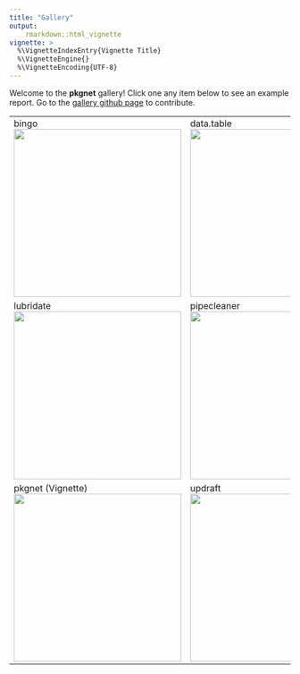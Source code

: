 ```yaml
---
title: "Gallery"
output: 
    rmarkdown::html_vignette
vignette: >
  %\VignetteIndexEntry{Vignette Title}
  %\VignetteEngine{}
  %\VignetteEncoding{UTF-8}
---
```


Welcome to the **pkgnet** gallery!   Click one any item below to see an example report.  Go to the [gallery github page](https://github.com/UptakeOpenSource/pkgnet-gallery) to contribute. 

<!--html_preserve-->
<table>
	<tr valign="top">
		<td width="33%">bingo<br>
			<a href="https://uptakeopensource.github.io/pkgnet-gallery/exhibits/bingo/bingo.html">
				<img width="300" src="https://uptakeopensource.github.io/pkgnet-gallery/exhibits/bingo/bingo.png">
			</a>
		</td>
		<td width="33%">data.table<br>
			<a href="https://uptakeopensource.github.io/pkgnet-gallery/exhibits/data_table/data_table.html">
				<img width="300" src="https://uptakeopensource.github.io/pkgnet-gallery/exhibits/data_table/data_table.png">
			</a>
		</td>
		<td width="33%">ggplot2<br>
			<a href="https://uptakeopensource.github.io/pkgnet-gallery/exhibits/ggplot2/ggplot2.html">
				<img width="300" src="https://uptakeopensource.github.io/pkgnet-gallery/exhibits/ggplot2/ggplot2.png">
			</a>
		</td>
	</tr>
	<tr>
		<td width="33%">lubridate<br>
			<a href="https://uptakeopensource.github.io/pkgnet-gallery/exhibits/lubridate/lubridate.html">
				<img width="300" src="https://uptakeopensource.github.io/pkgnet-gallery/exhibits/lubridate/lubridate.png">
			</a>
		</td>
		<td width="33%">pipecleaner<br>
			<a href="https://uptakeopensource.github.io/pkgnet-gallery/exhibits/pipecleaner/pipecleaner.html">
				<img width="300" src="https://uptakeopensource.github.io/pkgnet-gallery/exhibits/pipecleaner/pipecleaner.png">
			</a>
		</td>
		<td width="33%">pkgnet<br>
			<a href="https://uptakeopensource.github.io/pkgnet-gallery/exhibits/pkgnet/pkgnet.html">
				<img width="300" src="https://uptakeopensource.github.io/pkgnet-gallery/exhibits/pkgnet/pkgnet.png">
			</a>
		</td>
	</tr>
	<tr>
		<td width="33%">pkgnet (Vignette)<br>
			<a href="https://uptakeopensource.github.io/pkgnet-gallery/exhibits/pkgnet-vignette/pkgnet-vignette.html">
				<img width="300" src="https://uptakeopensource.github.io/pkgnet-gallery/exhibits/updraft/pkgnet-vignette.png">
			</a>
		</td>
		<td width="33%">updraft<br>
			<a href="https://uptakeopensource.github.io/pkgnet-gallery/exhibits/updraft/updraft.html">
				<img width="300" src="https://uptakeopensource.github.io/pkgnet-gallery/exhibits/updraft/updraft.png">
			</a>
		</td>
	</tr>
</table>
<!--/html_preserve-->
